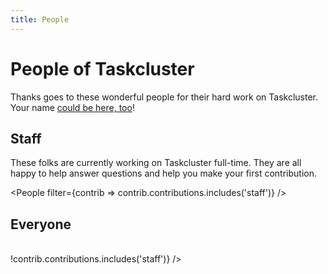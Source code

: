 ---
title: People
---


# People of Taskcluster

Thanks goes to these wonderful people for their hard work on Taskcluster.
Your name [could be here, too](https://github.com/taskcluster/taskcluster/blob/master/CONTRIBUTING.md)!

## Staff

These folks are currently working on Taskcluster full-time.
They are all happy to help answer questions and help you make your first contribution.

<People filter={contrib => contrib.contributions.includes('staff')} />
<br />

## Everyone

<br />
<People filter={contrib => !contrib.contributions.includes('staff')} />
